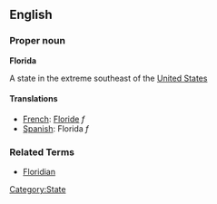 ==English==

===Proper noun===
'''Florida'''

A state in the extreme southeast of the [[United States]]

====Translations====
*[[French]]: [[Floride]] ''f''
*[[Spanish]]:  Florida ''f''

===Related Terms===
*[[Floridian]]
[[Category:State]]